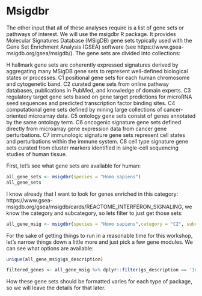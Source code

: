 # Msigdbr

The other input that all of these analyses require is a list of gene sets or pathways of interest. We will use the msigdbr R package. It provides Molecular Signatures Database (MSigDB) gene sets typically used with the Gene Set Enrichment Analysis (GSEA) software (see https://www.gsea-msigdb.org/gsea/msigdb/). The gene sets are divided into collections:

H 	hallmark gene sets  are coherently expressed signatures derived by aggregating many MSigDB gene sets to represent well-defined biological states or processes.
C1 	positional gene sets  for each human chromosome and cytogenetic band.
C2 	curated gene sets  from online pathway databases, publications in PubMed, and knowledge of domain experts.
C3 	regulatory target gene sets  based on gene target predictions for microRNA seed sequences and predicted transcription factor binding sites.
C4 	computational gene sets  defined by mining large collections of cancer-oriented microarray data.
C5 	ontology gene sets  consist of genes annotated by the same ontology term.
C6 	oncogenic signature gene sets  defined directly from microarray gene expression data from cancer gene perturbations.
C7 	immunologic signature gene sets  represent cell states and perturbations within the immune system.
C8 	cell type signature gene sets  curated from cluster markers identified in single-cell sequencing studies of human tissue.

First, let's see what gene sets are available for human: 

```r
all_gene_sets <- msigdbr(species = "Homo sapiens")
all_gene_sets 
```

I know already that I want to look for genes enriched in this category: https://www.gsea-msigdb.org/gsea/msigdb/cards/REACTOME_INTERFERON_SIGNALING, we know the category and subcategory, so lets filter to just get those sets:

```r
all_gene_msig <- msigdbr(species = "Homo sapiens",category = "C2", subcategory = "CP:REACTOME")
```

For the sake of getting things to run in a reasonable time for this workshop, let's narrow things down a little more and just pick a few gene modules. We can see what options are available:

```r
unique(all_gene_msig$gs_description)

filtered_genes <- all_gene_msig %>% dplyr::filter(gs_description == 'Interferon Signaling' | gs_description == 'Glycolysis' | gs_description == 'Fatty acid metabolism' | gs_description=="Polymerase switching") %>% dplyr::distinct(gs_name, gene_symbol)
```

How these gene sets should be formatted varies for each type of package, so we will leave the details for that later.


